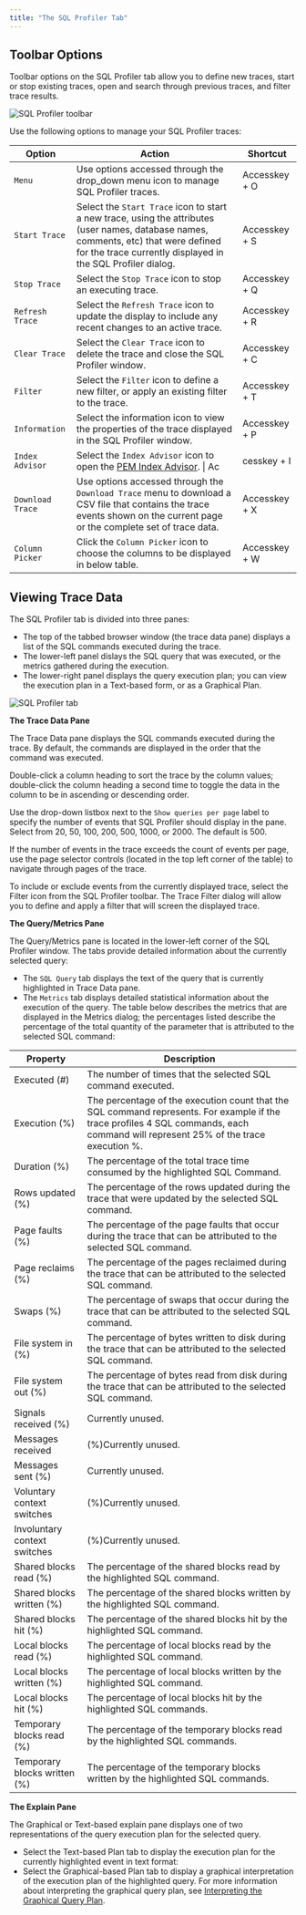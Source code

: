 ```yaml
---
title: "The SQL Profiler Tab"
---
```


<div id="sp_sql_profiler_tab" class="registered_link"></div>

## Toolbar Options

Toolbar options on the SQL Profiler tab allow you to define new traces, start or stop existing traces, open and search through previous traces, and filter trace results.

![SQL Profiler toolbar](../images/sp_toolbar.png)

Use the following options to manage your SQL Profiler traces:

| Option           | Action                                                                                                                                                                                               | Shortcut      |
| ---------------- | ---------------------------------------------------------------------------------------------------------------------------------------------------------------------------------------------------- | ------------- |
| `Menu`           | Use options accessed through the drop_down menu icon to manage SQL Profiler traces.                                                                                                                  | Accesskey + O |
| `Start Trace`    | Select the `Start Trace` icon to start a new trace, using the attributes (user names, database names, comments, etc) that were defined for the trace currently displayed in the SQL Profiler dialog. | Accesskey + S |
| `Stop Trace`     | Select the `Stop Trace` icon to stop an executing trace.                                                                                                                                             | Accesskey + Q |
| `Refresh Trace`  | Select the `Refresh Trace` icon to update the display to include any recent changes to an active trace.                                                                                              | Accesskey + R |
| `Clear Trace`    | Select the `Clear Trace` icon to delete the trace and close the SQL Profiler window.                                                                                                                 | Accesskey + C |
| `Filter`         | Select the `Filter` icon to define a new filter, or apply an existing filter to the trace.                                                                                                           | Accesskey + T |
| `Information`    | Select the information icon to view the properties of the trace displayed in the SQL Profiler window.                                                                                                | Accesskey + P |
| `Index Advisor`  | Select the `Index Advisor` icon to open the [PEM Index Advisor](../07_toc_pem_sql_profiler/#sp_index_advisor). \| Ac                                                                                 | cesskey + I   |
| `Download Trace` | Use options accessed through the `Download Trace` menu to download a CSV file that contains the trace events shown on the current page or the complete set of trace data.                            | Accesskey + X |
| `Column Picker`  | Click the `Column Picker` icon to choose the columns to be displayed in below table.                                                                                                                 | Accesskey + W |

## Viewing Trace Data

The SQL Profiler tab is divided into three panes:

-   The top of the tabbed browser window (the trace data pane) displays a list of the SQL commands executed during the trace.
-   The lower-left panel dislays the SQL query that was executed, or the metrics gathered during the execution.
-   The lower-right panel displays the query execution plan; you can view the execution plan in a Text-based form, or as a Graphical Plan.

![SQL Profiler tab](../images/sp_sql_profiler_tab.png)

**The Trace Data Pane**

The Trace Data pane displays the SQL commands executed during the trace. By default, the commands are displayed in the order that the command was executed.

Double-click a column heading to sort the trace by the column values; double-click the column heading a second time to toggle the data in the column to be in ascending or descending order.

Use the drop-down listbox next to the `Show queries per page` label to specify the number of events that SQL Profiler should display in the pane. Select from 20, 50, 100, 200, 500, 1000, or 2000. The default is 500.

If the number of events in the trace exceeds the count of events per page, use the page selector controls (located in the top left corner of the table) to navigate through pages of the trace.

To include or exclude events from the currently displayed trace, select the Filter icon from the SQL Profiler toolbar. The Trace Filter dialog will allow you to define and apply a filter that will screen the displayed trace.

**The Query/Metrics Pane**

The Query/Metrics pane is located in the lower-left corner of the SQL Profiler window. The tabs provide detailed information about the currently selected query:

-   The `SQL Query` tab displays the text of the query that is currently highlighted in Trace Data pane.
-   The `Metrics` tab displays detailed statistical information about the execution of the query. The table below describes the metrics that are displayed in the Metrics dialog; the percentages listed describe the percentage of the total quantity of the parameter that is attributed to the selected SQL command:

| **Property**                 | **Description**                                                                                                                                                                    |
| ---------------------------- | ---------------------------------------------------------------------------------------------------------------------------------------------------------------------------------- |
| Executed (#)                 | The number of times that the selected SQL command executed.                                                                                                                        |
| Execution (%)                | The percentage of the execution count that the SQL command represents. For example if the trace profiles 4 SQL commands, each command will represent 25% of the trace execution %. |
| Duration (%)                 | The percentage of the total trace time consumed by the highlighted SQL Command.                                                                                                    |
| Rows updated (%)             | The percentage of the rows updated during the trace that were updated by the selected SQL command.                                                                                 |
| Page faults (%)              | The percentage of the page faults that occur during the trace that can be attributed to the selected SQL command.                                                                  |
| Page reclaims (%)            | The percentage of the pages reclaimed during the trace that can be attributed to the selected SQL command.                                                                         |
| Swaps (%)                    | The percentage of swaps that occur during the trace that can be attributed to the selected SQL command.                                                                            |
| File system in (%)           | The percentage of bytes written to disk during the trace that can be attributed to the selected SQL command.                                                                       |
| File system out (%)          | The percentage of bytes read from disk during the trace that can be attributed to the selected SQL command.                                                                        |
| Signals received (%)         | Currently unused.                                                                                                                                                                  |
| Messages received            | (%)Currently unused.                                                                                                                                                               |
| Messages sent (%)            | Currently unused.                                                                                                                                                                  |
| Voluntary context switches   | (%)Currently unused.                                                                                                                                                               |
| Involuntary context switches | (%)Currently unused.                                                                                                                                                               |
| Shared blocks read (%)       | The percentage of the shared blocks read by the highlighted SQL command.                                                                                                           |
| Shared blocks written (%)    | The percentage of the shared blocks written by the highlighted SQL command.                                                                                                        |
| Shared blocks hit (%)        | The percentage of the shared blocks hit by the highlighted SQL command.                                                                                                            |
| Local blocks read (%)        | The percentage of local blocks read by the highlighted SQL command.                                                                                                                |
| Local blocks written (%)     | The percentage of local blocks written by the highlighted SQL command.                                                                                                             |
| Local blocks hit (%)         | The percentage of local blocks hit by the highlighted SQL commands.                                                                                                                |
| Temporary blocks read (%)    | The percentage of the temporary blocks read by the highlighted SQL commands.                                                                                                       |
| Temporary blocks written (%) | The percentage of the temporary blocks written by the highlighted SQL commands.                                                                                                    |

**The Explain Pane**

The Graphical or Text-based explain pane displays one of two representations of the query execution plan for the selected query.

-   Select the Text-based Plan tab to display the execution plan for the currently highlighted event in text format:
-   Select the Graphical-based Plan tab to display a graphical interpretation of the execution plan of the highlighted query. For more information about interpreting the graphical query plan, see [Interpreting the Graphical Query Plan](../08_toc_pem_developer_tools/#pem_interpreting_graphical_query).

